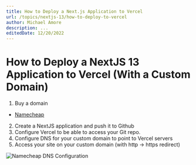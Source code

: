 ```yaml
---
title: How to Deploy a Next.js Application to Vercel
url: /topics/nextjs-13/how-to-deploy-to-vercel
author: Michael Amore
description: ...
editedDate: 12/20/2022
---
```


# How to Deploy a NextJS 13 Application to Vercel (With a Custom Domain)

1. Buy a domain

- [Namecheap](https://namecheap.com)

2. Create a NextJS application and push it to Github
3. Configure Vercel to be able to access your Git repo.
4. Configure DNS for your custom domain to point to Vercel servers
5. Access your site on your custom domain (with http -> https redirect)

![Namecheap DNS Configuration](/images/blog/nextjs-13/namecheap-configuration.jpg)

